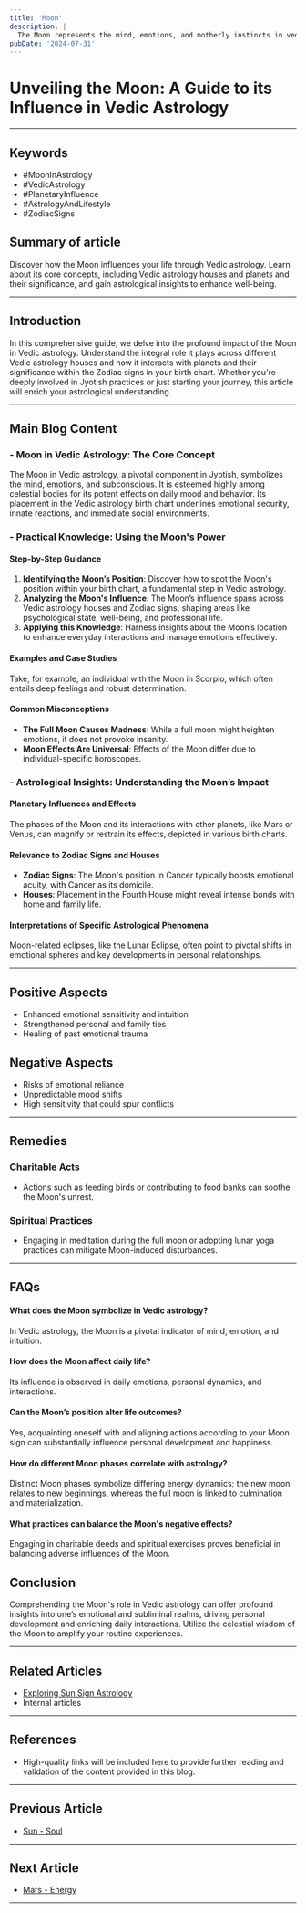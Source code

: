 ```yaml
---
title: 'Moon'
description: |
  The Moon represents the mind, emotions, and motherly instincts in vedic astrology
pubDate: '2024-07-31'
---
```


# Unveiling the Moon: A Guide to its Influence in Vedic Astrology

---

## Keywords
- #MoonInAstrology
- #VedicAstrology
- #PlanetaryInfluence
- #AstrologyAndLifestyle
- #ZodiacSigns

## Summary of article
Discover how the Moon influences your life through Vedic astrology. Learn about its core concepts, including Vedic astrology houses and planets and their significance, and gain astrological insights to enhance well-being.

---

## Introduction
In this comprehensive guide, we delve into the profound impact of the Moon in Vedic astrology. Understand the integral role it plays across different Vedic astrology houses and how it interacts with planets and their significance within the Zodiac signs in your birth chart. Whether you're deeply involved in Jyotish practices or just starting your journey, this article will enrich your astrological understanding.

---

## Main Blog Content

### - Moon in Vedic Astrology: The Core Concept
The Moon in Vedic astrology, a pivotal component in Jyotish, symbolizes the mind, emotions, and subconscious. It is esteemed highly among celestial bodies for its potent effects on daily mood and behavior. Its placement in the Vedic astrology birth chart underlines emotional security, innate reactions, and immediate social environments.

### - Practical Knowledge: Using the Moon's Power
#### **Step-by-Step Guidance**
1. **Identifying the Moon’s Position**: Discover how to spot the Moon's position within your birth chart, a fundamental step in Vedic astrology.
2. **Analyzing the Moon's Influence**: The Moon’s influence spans across Vedic astrology houses and Zodiac signs, shaping areas like psychological state, well-being, and professional life.
3. **Applying this Knowledge**: Harness insights about the Moon’s location to enhance everyday interactions and manage emotions effectively.

#### **Examples and Case Studies**
Take, for example, an individual with the Moon in Scorpio, which often entails deep feelings and robust determination.

#### **Common Misconceptions**
- **The Full Moon Causes Madness**: While a full moon might heighten emotions, it does not provoke insanity.
- **Moon Effects Are Universal**: Effects of the Moon differ due to individual-specific horoscopes.

### - Astrological Insights: Understanding the Moon’s Impact
#### **Planetary Influences and Effects**
The phases of the Moon and its interactions with other planets, like Mars or Venus, can magnify or restrain its effects, depicted in various birth charts.

#### **Relevance to Zodiac Signs and Houses**
- **Zodiac Signs**: The Moon's position in Cancer typically boosts emotional acuity, with Cancer as its domicile.
- **Houses**: Placement in the Fourth House might reveal intense bonds with home and family life.

#### **Interpretations of Specific Astrological Phenomena**
Moon-related eclipses, like the Lunar Eclipse, often point to pivotal shifts in emotional spheres and key developments in personal relationships.

---

## Positive Aspects
- Enhanced emotional sensitivity and intuition
- Strengthened personal and family ties
- Healing of past emotional trauma

## Negative Aspects
- Risks of emotional reliance
- Unpredictable mood shifts
- High sensitivity that could spur conflicts

---

## Remedies

### Charitable Acts
- Actions such as feeding birds or contributing to food banks can soothe the Moon's unrest.

### Spiritual Practices
- Engaging in meditation during the full moon or adopting lunar yoga practices can mitigate Moon-induced disturbances.

---

## FAQs
#### What does the Moon symbolize in Vedic astrology?
In Vedic astrology, the Moon is a pivotal indicator of mind, emotion, and intuition.

#### How does the Moon affect daily life?
Its influence is observed in daily emotions, personal dynamics, and interactions.

#### Can the Moon’s position alter life outcomes?
Yes, acquainting oneself with and aligning actions according to your Moon sign can substantially influence personal development and happiness.

#### How do different Moon phases correlate with astrology?
Distinct Moon phases symbolize differing energy dynamics; the new moon relates to new beginnings, whereas the full moon is linked to culmination and materialization.

#### What practices can balance the Moon's negative effects?
Engaging in charitable deeds and spiritual exercises proves beneficial in balancing adverse influences of the Moon.

## Conclusion
Comprehending the Moon's role in Vedic astrology can offer profound insights into one’s emotional and subliminal realms, driving personal development and enriching daily interactions. Utilize the celestial wisdom of the Moon to amplify your routine experiences.

---

## Related Articles
- [Exploring Sun Sign Astrology](#)
- Internal articles

---

## References
- High-quality links will be included here to provide further reading and validation of the content provided in this blog.

---

## Previous Article
- [Sun - Soul](/blogs-md/03_Planets/0301_Sun.mdx)

---

## Next Article
- [Mars - Energy](/blogs-md/03_Planets/0303_Mars.mdx)

---
